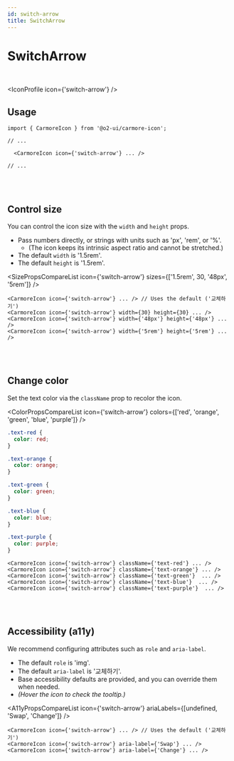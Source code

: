 ```yaml
---
id: switch-arrow
title: SwitchArrow
---
```




# SwitchArrow

<br />

<IconProfile icon={'switch-arrow'} />

## Usage

```tsx
import { CarmoreIcon } from '@o2-ui/carmore-icon';

// ...

  <CarmoreIcon icon={'switch-arrow'} ... />

// ...
```

<br />
<br />

## Control size

You can control the icon size with the `width` and `height` props.

- Pass numbers directly, or strings with units such as 'px', 'rem', or '%'.
  - (The icon keeps its intrinsic aspect ratio and cannot be stretched.)
- The default `width` is '1.5rem'.
- The default `height` is '1.5rem'.

<SizePropsCompareList icon={'switch-arrow'} sizes={['1.5rem', 30, '48px', '5rem']} />

```tsx
<CarmoreIcon icon={'switch-arrow'} ... /> // Uses the default ('교체하기')
<CarmoreIcon icon={'switch-arrow'} width={30} height={30} ... />
<CarmoreIcon icon={'switch-arrow'} width={'48px'} height={'48px'} ... />
<CarmoreIcon icon={'switch-arrow'} width={'5rem'} height={'5rem'} ... />
```

<br />
<br />

## Change color

Set the text color via the `className` prop to recolor the icon.

<ColorPropsCompareList icon={'switch-arrow'} colors={['red', 'orange', 'green', 'blue', 'purple']} />

```css
.text-red {
  color: red;
}

.text-orange {
  color: orange;
}

.text-green {
  color: green;
}

.text-blue {
  color: blue;
}

.text-purple {
  color: purple;
}
```

```tsx
<CarmoreIcon icon={'switch-arrow'} className={'text-red'} ... />
<CarmoreIcon icon={'switch-arrow'} className={'text-orange'} ... />
<CarmoreIcon icon={'switch-arrow'} className={'text-green'}  ... />
<CarmoreIcon icon={'switch-arrow'} className={'text-blue'}  ... />
<CarmoreIcon icon={'switch-arrow'} className={'text-purple'}  ... />
```

<br />
<br />

## Accessibility (a11y)

We recommend configuring attributes such as `role` and `aria-label`.

- The default `role` is 'img'.
- The default `aria-label` is '교체하기'.
- Base accessibility defaults are provided, and you can override them when needed.
- _(Hover the icon to check the tooltip.)_

<A11yPropsCompareList icon={'switch-arrow'} ariaLabels={[undefined, 'Swap', 'Change']} />

```tsx
<CarmoreIcon icon={'switch-arrow'} ... /> // Uses the default ('교체하기')
<CarmoreIcon icon={'switch-arrow'} aria-label={'Swap'} ... />
<CarmoreIcon icon={'switch-arrow'} aria-label={'Change'} ... />
```
